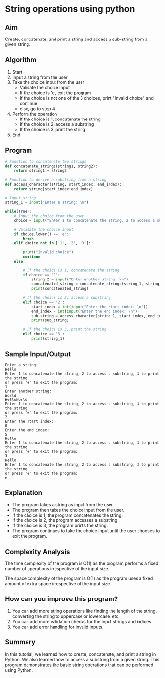 # String operations using python

## Aim

Create, concatenate, and print a string and access a sub-string from a given string.

## Algorithm

1. Start
2. Input a string from the user
3. Take the choice input from the user
    * Validate the choice input
    * If the choice is 'e', exit the program
    * If the choice is not one of the 3 choices, print "Invalid choice" and continue
    * else, go to step 4
4. Perform the operation
    * If the choice is 1, concatenate the string
    * If the choice is 2, access a substring
    * If the choice is 3, print the string
5. End

## Program

```python filename="string_operations.py" copy showLineNumbers
# Function to concatenate two strings
def concatenate_strings(string1, string2):
    return string1 + string2

# Function to derive a substring from a string
def access_character(string, start_index, end_index):
    return string[start_index:end_index]

# Input string
string_1 = input("Enter a string: \n")

while(True):
    # Input the choice from the user
    choice = input("Enter 1 to concatenate the string, 2 to access a substring, 3 to print the string \nor press 'e' to exit the program: \n")

    # Validate the choice input
    if choice.lower() == 'e':
        break
    elif choice not in ['1', '2', '3']:

        print("Invalid choice")
        continue
    else:

        # If the choice is 1, concatenate the string
        if choice == '1':
            string_2 = input("Enter another string: \n")
            concatenated_string = concatenate_strings(string_1, string_2)
            print(concatenated_string)

        # If the choice is 2, access a substring
        elif choice == '2':
            start_index = int(input("Enter the start index: \n"))
            end_index = int(input("Enter the end index: \n"))
            sub_string = access_character(string_1, start_index, end_index)
            print(sub_string)

        # If the choice is 3, print the string
        elif choice == '3':
            print(string_1)

```
## Sample Input/Output

```plaintext
Enter a string:
Hello
Enter 1 to concatenate the string, 2 to access a substring, 3 to print the string
or press 'e' to exit the program:
1
Enter another string:
World
HelloWorld
Enter 1 to concatenate the string, 2 to access a substring, 3 to print the string
or press 'e' to exit the program:
2
Enter the start index:
0
Enter the end index:
5
Hello
Enter 1 to concatenate the string, 2 to access a substring, 3 to print the string
or press 'e' to exit the program:
3
Hello
Enter 1 to concatenate the string, 2 to access a substring, 3 to print the string
or press 'e' to exit the program:
e
```
## Explanation

* The program takes a string as input from the user.
* The program then takes the choice input from the user.
* If the choice is 1, the program concatenates the string.
* If the choice is 2, the program accesses a substring.
* If the choice is 3, the program prints the string.
* The program continues to take the choice input until the user chooses to exit the program.

## Complexity Analysis

The time complexity of the program is O(1) as the program performs a fixed number of operations irrespective of the input size.

The space complexity of the program is O(1) as the program uses a fixed amount of extra space irrespective of the input size.

## How can you improve this program?

1. You can add more string operations like finding the length of the string, converting the string to uppercase or lowercase, etc.
2. You can add more validation checks for the input strings and indices.
3. You can add error handling for invalid inputs.

## Summary

In this tutorial, we learned how to create, concatenate, and print a string in Python. We also learned how to access a substring from a given string. This program demonstrates the basic string operations that can be performed using Python.
